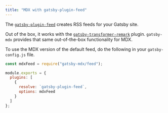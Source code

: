 ```yaml
---
title: "MDX with gatsby-plugin-feed"
---
```


The [`gatsby-plugin-feed`](https://next.gatsbyjs.org/packages/gatsby-plugin-feed/) creates RSS feeds for your Gatsby site.

Out of the box, it works with the [`gatsby-transformer-remark`](https://next.gatsbyjs.org/packages/gatsby-transformer-remark) plugin. `gatsby-mdx` provides that same out-of-the-box functionality for MDX.

To use the MDX version of the default feed, do the following in your `gatsby-config.js` file.

```js
const mdxFeed = require("gatsby-mdx/feed");

module.exports = {
  plugins: [
    {
      resolve: `gatsby-plugin-feed`,
      options: mdxFeed
    }
  ]
};
```
